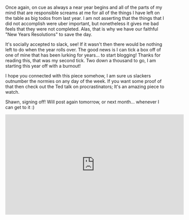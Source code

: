 
Once again, on cue as always a near year begins and all of the parts of my mind that are responsible screams at me for all of the things I have left on the table as big todos from last year. I am not asserting that the things that I did not accomplish were uber important, but nonetheless it gives me bad feels that they were not completed. Alas, that is why we have our faithful "New Years Resolutions" to save the day.

It's socially accepted to slack, see! If it wasn't then there would be nothing left to do when the year rolls over. The good news is I can tick a box off of one of mine that has been lurking for years... to start blogging! Thanks for reading this, that was my second tick. Two down a thousand to go, I am starting this year off with a burnout! 

I hope you connected with this piece somehow, I am sure us slackers outnumber the normies on any day of the week. If you want some proof of that then check out the Ted talk on procrastinators; It's an amazing piece to watch.

Shawn, signing off! Will post again tomorrow, or next month... whenever I can get to it :)

<div className={styles["center"]}>
  <iframe width="560" height="315" src="https://www.youtube.com/embed/arj7oStGLkU" frameborder="0" allow="accelerometer; autoplay; encrypted-media; gyroscope; picture-in-picture" allowfullscreen></iframe>
</div>

